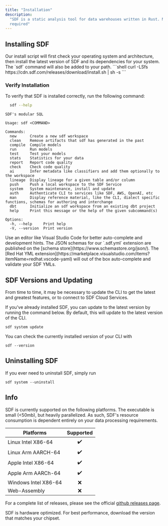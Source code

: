 ```yaml
---
title: "Installation"
description:
  "SDF is a static analysis tool for data warehouses written in Rust. No JVM
  required"
---
```


## Installing SDF

<Tabs>
  <Tab title="Binary Download">
    Our install script will first check your operating system and architecture,
    then install the latest version of SDF and its dependencies for your system.
    The `sdf` command will also be added to your path. 
    ```shell 
    curl -LSfs https://cdn.sdf.com/releases/download/install.sh | sh -s
    ```
  </Tab>
</Tabs>

### Verify Installation

To verify that SDF is installed correctly, run the following command:

```bash
  sdf --help
```

```shell
SDF's modular SQL

Usage: sdf <COMMAND>

Commands:
  new      Create a new sdf workspace
  clean    Remove artifacts that sdf has generated in the past
  compile  Compile models
  run      Run models
  test     Test your models
  stats    Statistics for your data
  report   Report code quality
  check    Check code quality
  ai       Infer metadata like classifiers and add them optionally to the workspace
  lineage  Display lineage for a given table and/or column
  push     Push a local workspace to the SDF Service
  system   System maintenance, install and update
  auth     Authenticate CLI to services like SDF, AWS, OpenAI, etc
  man      Display reference material, like the CLI, dialect specific functions, schemas for authoring and interchange
  dbt      Initialize an sdf workspace from an existing dbt project
  help     Print this message or the help of the given subcommand(s)

Options:
  -h, --help     Print help
  -V, --version  Print version

```

<Tip>
Use an editor like Visual Studio Code for better auto-complete and development hints.
</Tip>
<Note>
The JSON schemas for our `.sdf.yml` extension are published on the [schema store](https://www.schemastore.org/json/). The [Red Hat YML extension](https://marketplace.visualstudio.com/items?itemName=redhat.vscode-yaml) will out of the box auto-complete and validate your SDF YMLs.
</Note>

## SDF Versions and Updating

From time to time, it may be necessary to update the CLI to get the latest and
greatest features, or to connect to SDF Cloud Services.

If you've already installed SDF, you can update to the latest version by running
the command below. By default, this will update to the latest version of the
CLI.

```shell
sdf system update
```

You can check the currently installed version of your CLI with

```shell
sdf --version
```

## Uninstalling SDF

If you ever need to uninstall SDF, simply run

```shell
sdf system --uninstall
```

## Info

SDF is currently supported on the following platforms. The executable is small
(\<50mb), but heavily parallelized. As such, SDF's resource consumption is
dependent entirely on your data processing requirements.

| Platforms            | Supported |
| -------------------- | :-------: |
| Linux Intel X86-64   |    ✔️     |
| Linux Arm AARCH-64   |    ✔️     |
| Apple Intel X86-64   |    ✔️     |
| Apple Arm AARCh-64   |    ✔️     |
| Windows Intel X86-64 |    ❌     |
| Web-Assembly         |    ❌     |

For a complete list of releases, please see the official
[github releases page](https://github.com/sdf-labs/sdf-cli/releases).

<Tip>
  SDF is hardware optimized. For best performance, download the version that
  matches your chipset.
</Tip>
